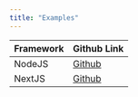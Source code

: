 ```yaml
---
title: "Examples"
---
```


| Framework | Github Link                                                     |
| --------- | --------------------------------------------------------------- |
| NodeJS    | [Github](https://github.com/GatewayLabs/sdk-scripts-example)    |
| NextJS    | [Github](https://github.com/GatewayLabs/verification-flow-poc/) |
